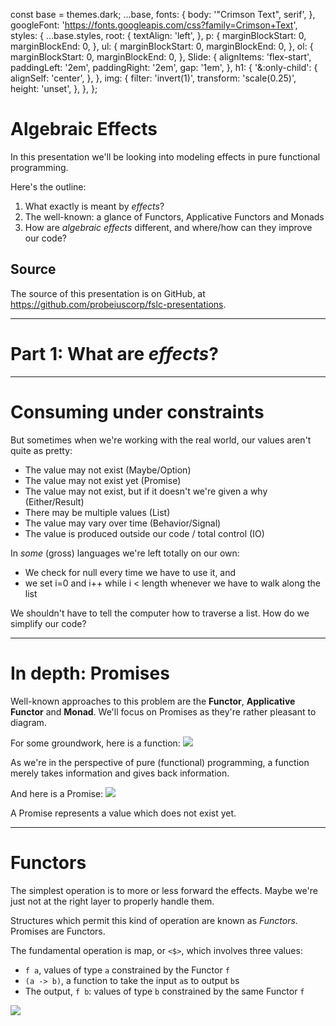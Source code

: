 const base = themes.dark;
  ...base,
  fonts: {
    body: '"Crimson Text", serif',
  },
  googleFont: 'https://fonts.googleapis.com/css?family=Crimson+Text',
  styles: {
    ...base.styles,
    root: {
      textAlign: 'left',
    },
    p: {
      marginBlockStart: 0,
      marginBlockEnd: 0,
    },
    ul: {
      marginBlockStart: 0,
      marginBlockEnd: 0,
    },
    ol: {
      marginBlockStart: 0,
      marginBlockEnd: 0,
    },
    Slide: {
      alignItems: 'flex-start',
      paddingLeft: '2em',
      paddingRight: '2em',
      gap: '1em',
    },
    h1: {
      '&:only-child': {
        alignSelf: 'center',
      },
    },
    img: {
      filter: 'invert(1)',
      transform: 'scale(0.25)',
      height: 'unset',
    },
  },
};

# Algebraic Effects

In this presentation we'll be looking into modeling effects in pure functional programming.

Here's the outline:

1. What exactly is meant by _effects_?
2. The well-known: a glance of Functors, Applicative Functors and Monads
3. How are _algebraic effects_ different, and where/how can they improve our code?

## Source

The source of this presentation is on GitHub, at https://github.com/probeiuscorp/fslc-presentations.

---

# Part 1: What are _effects_?

---

# Consuming under constraints

But sometimes when we're working with the real world, our values aren't quite as pretty:

- The value may not exist (Maybe/Option)
- The value may not exist yet (Promise)
- The value may not exist, but if it doesn't we're given a why (Either/Result)
- There may be multiple values (List)
- The value may vary over time (Behavior/Signal)
- The value is produced outside our code / total control (IO)

In _some_ (gross) languages we're left totally on our own:
* We check for null every time we have to use it, and
* we set i=0 and i++ while i < length whenever we have to walk along the list

We shouldn't have to tell the computer how to traverse a list.
How do we simplify our code?

---

# In depth: Promises

Well-known approaches to this problem are the **Functor**, **Applicative Functor** and **Monad**.
We'll focus on Promises as they're rather pleasant to diagram.

For some groundwork, here is a function:
![](function.svg)

As we're in the perspective of pure (functional) programming,
a function merely takes information and gives back information.

And here is a Promise:
<img src="promise.svg" />

A Promise represents a value which does not exist yet.

---

# Functors

The simplest operation is to more or less forward the effects.
Maybe we're just not at the right layer to properly handle them.

Structures which permit this kind of operation are known as _Functors_.
Promises are Functors.

The fundamental operation is map, or `<$>`, which involves three values:
* `f a`, values of type `a` constrained by the Functor `f`
* `(a -> b)`, a function to take the input `a`s to output `b`s
* The output, `f b`: values of type `b` constrained by the same Functor `f`

![](promise-functor.svg)
